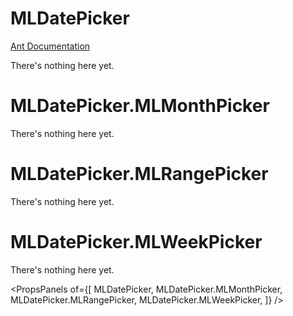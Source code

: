 
# MLDatePicker

[Ant Documentation](https://3x.ant.design/components/date-picker)

There's nothing here yet.


# MLDatePicker.MLMonthPicker

There's nothing here yet.

# MLDatePicker.MLRangePicker

There's nothing here yet.

# MLDatePicker.MLWeekPicker

There's nothing here yet.

<PropsPanels of={[
  MLDatePicker,
  MLDatePicker.MLMonthPicker,
  MLDatePicker.MLRangePicker,
  MLDatePicker.MLWeekPicker,
]} />
